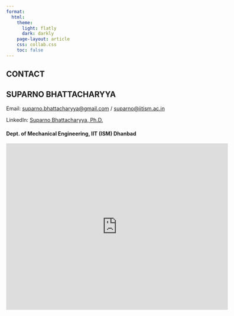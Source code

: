 ```yaml
---
format: 
  html:
    theme:
      light: flatly
      dark: darkly
    page-layout: article
    css: collab.css
    toc: false
---
```


::: page-header
# CONTACT
:::

## SUPARNO BHATTACHARYYA


Email: [suparno.bhattacharyya\@gmail.com](mailto:suparno.bhattacharyya@gmail.com) / [suparno\@iitism.ac.in](mailto:suparno@iitism.ac.in)

LinkedIn: [Suparno Bhattacharyya, Ph.D.](https://www.linkedin.com/in/suparnob/)

#### Dept. of Mechanical Engineering, IIT (ISM) Dhanbad

<iframe src="https://www.google.com/maps/embed?pb=!1m18!1m12!1m3!1d542.5989723243481!2d86.43916806943106!3d23.813042374211136!2m3!1f0!2f0!3f0!3m2!1i1024!2i768!4f13.1!3m3!1m2!1s0x39f6bc9f5e3682c3%3A0x8f5db12505596ae3!2sDepartment%20Of%20Mechanical%20Engineering!5e0!3m2!1sen!2sin!4v1757090918761!5m2!1sen!2sin" width="600" height="450" style="border:0;" allowfullscreen="" loading="lazy" referrerpolicy="no-referrer-when-downgrade"></iframe>
